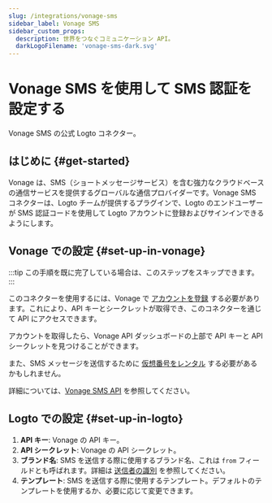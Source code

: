 ```yaml
---
slug: /integrations/vonage-sms
sidebar_label: Vonage SMS
sidebar_custom_props:
  description: 世界をつなぐコミュニケーション API。
  darkLogoFilename: 'vonage-sms-dark.svg'
---
```



# Vonage SMS を使用して SMS 認証を設定する

Vonage SMS の公式 Logto コネクター。

<GuideTip />

## はじめに \{#get-started}

Vonage は、SMS（ショートメッセージサービス）を含む強力なクラウドベースの通信サービスを提供するグローバルな通信プロバイダーです。Vonage SMS コネクターは、Logto チームが提供するプラグインで、Logto のエンドユーザーが SMS 認証コードを使用して Logto アカウントに登録およびサインインできるようにします。

## Vonage での設定 \{#set-up-in-vonage}

:::tip
この手順を既に完了している場合は、このステップをスキップできます。
:::

このコネクターを使用するには、Vonage で [アカウントを登録](https://developer.vonage.com/en/account/guides/dashboard-management#create-and-configure-a-vonage-account) する必要があります。これにより、API キーとシークレットが取得でき、このコネクターを通じて API にアクセスできます。

アカウントを取得したら、Vonage API ダッシュボードの上部で API キーと API シークレットを見つけることができます。

また、SMS メッセージを送信するために [仮想番号をレンタル](https://developer.vonage.com/en/numbers/guides/number-management#rent-a-virtual-number) する必要があるかもしれません。

詳細については、[Vonage SMS API](https://developer.vonage.com/en/messaging/sms/overview) を参照してください。

## Logto での設定 \{#set-up-in-logto}

1. **API キー**: Vonage の API キー。
2. **API シークレット**: Vonage の API シークレット。
3. **ブランド名**: SMS を送信する際に使用するブランド名、これは `from` フィールドとも呼ばれます。詳細は [送信者の識別](https://developer.vonage.com/en/messaging/sms/guides/custom-sender-id) を参照してください。
4. **テンプレート**: SMS を送信する際に使用するテンプレート。デフォルトのテンプレートを使用するか、必要に応じて変更できます。